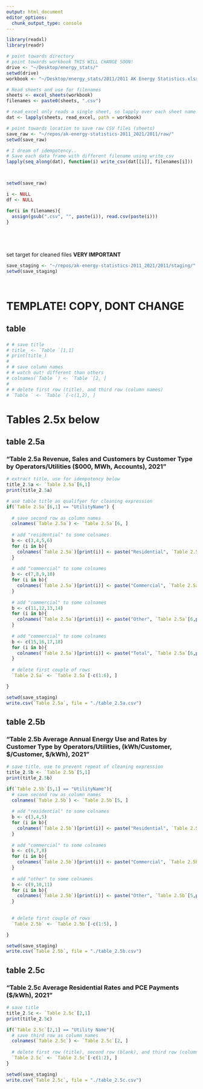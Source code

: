 ```yaml
---
output: html_document
editor_options: 
  chunk_output_type: console
---
```



```R
library(readxl)
library(readr)

```

```R



# point towards directory
# point towards workbook THIS WILL CHANGE SOON!
drive <- "~/Desktop/energy_stats/"
setwd(drive)
workbook <- "~/Desktop/energy_stats/2011/2011 AK Energy Statistics.xlsx"

# Read sheets and use for filenames
sheets <- excel_sheets(workbook)
filenames <- paste0(sheets, ".csv")

# read_excel only reads a single sheet, so lapply over each sheet name
dat <- lapply(sheets, read_excel, path = workbook)

# point towards location to save raw CSV files (sheets)
save_raw <- "~/repos/ak-energy-statistics-2011_2021/2011/raw/"
setwd(save_raw)

# I dream of idempotency..
# Save each data frame with different filename using write_csv
lapply(seq_along(dat), function(i) write_csv(dat[[i]], filenames[i]))




```


```R
setwd(save_raw)

i <- NULL
df <- NULL

for(i in filenames){
  assign(gsub(".csv", "", paste(i)), read.csv(paste(i)))
}






```


set target for cleaned files
**VERY IMPORTANT**
```R
save_staging <- "~/repos/ak-energy-statistics-2011_2021/2011/staging/"
setwd(save_staging)




```





# TEMPLATE! COPY, DONT CHANGE
## table   
### 
```R
# # save title
# title_ <- `Table `[1,1]
# print(title_)
# 
# # save column names
# # watch out! different than others
# colnames(`Table `) <- `Table `[2, ]
# 
# # delete first row (title), and third row (column names)
# `Table ` <- `Table `[-c(1,2), ]

```




# Tables 2.5x below

## table 2.5a
### "Table 2.5a Revenue, Sales and Customers by Customer Type by Operators/Utilities ($000, MWh, Accounts), 2021"
```R
# extract title, use for idempotency below
title_2.5a <- `Table 2.5a`[6,1]
print(title_2.5a)

# use table title as qualifyer for cleaning expression
if(`Table 2.5a`[6,1] == "UtilityName") {
  
  # save second row as column names
  colnames(`Table 2.5a`) <- `Table 2.5a`[6, ]
  
  # add "residential" to some colnames
  b <- c(3,4,5,6)
  for (i in b){
    colnames(`Table 2.5a`)[print(i)] <- paste("Residential", `Table 2.5a`[6,print(i)], sep = " ")
  }
  
  # add "commercial" to some colnames
  b <- c(7,8,9,10)
  for (i in b){
    colnames(`Table 2.5a`)[print(i)] <- paste("Commercial", `Table 2.5a`[6,print(i)], sep = " ")
  }
  
  # add "commercial" to some colnames
  b <- c(11,12,13,14)
  for (i in b){
    colnames(`Table 2.5a`)[print(i)] <- paste("Other", `Table 2.5a`[6,print(i)], sep = " ")
  }
  
  # add "commercial" to some colnames
  b <- c(15,16,17,18)
  for (i in b){
    colnames(`Table 2.5a`)[print(i)] <- paste("Total", `Table 2.5a`[6,print(i)], sep = " ")
  }
  
  # delete first couple of rows
  `Table 2.5a` <- `Table 2.5a`[-c(1:6), ]

}

setwd(save_staging)
write.csv(`Table 2.5a`, file = "./table_2.5a.csv")

```



## table 2.5b
### "Table 2.5b  Average Annual Energy Use and Rates by Customer Type by Operators/Utilities, (kWh/Customer, $/Customer, $/kWh), 2021"
```R
# save title, use to prevent repeat of cleaning expression
title_2.5b <- `Table 2.5b`[5,1]
print(title_2.5b)

if(`Table 2.5b`[5,1] == "UtilityName"){
  # save second row as column names
  colnames(`Table 2.5b`) <- `Table 2.5b`[5, ]
  
  # add "residential" to some colnames
  b <- c(3,4,5)
  for (i in b){
    colnames(`Table 2.5b`)[print(i)] <- paste("Residential", `Table 2.5b`[5,print(i)], sep = " ")
  }
  
  # add "commercial" to some colnames
  b <- c(6,7,8)
  for (i in b){
    colnames(`Table 2.5b`)[print(i)] <- paste("Commercial", `Table 2.5b`[5,print(i)], sep = " ")
  }
  
  # add "other" to some colnames
  b <- c(9,10,11)
  for (i in b){
    colnames(`Table 2.5b`)[print(i)] <- paste("Other", `Table 2.5b`[5,print(i)], sep = " ")
  }
  
  
  # delete first couple of rows
  `Table 2.5b` <- `Table 2.5b`[-c(1:5), ]

}

setwd(save_staging)
write.csv(`Table 2.5b`, file = "./table_2.5b.csv")

```


## table 2.5c
### "Table 2.5c  Average Residential Rates and PCE Payments ($/kWh), 2021"
```R
# save title
title_2.5c <- `Table 2.5c`[2,1]
print(title_2.5c)

if(`Table 2.5c`[2,1] == "Utility Name"){
  # save third row as column names
  colnames(`Table 2.5c`) <- `Table 2.5c`[2, ]
  
  # delete first row (title), second row (blank), and third row (column names)
  `Table 2.5c` <- `Table 2.5c`[-c(1:2), ]
}

setwd(save_staging)
write.csv(`Table 2.5c`, file = "./table_2.5c.csv")
  
```